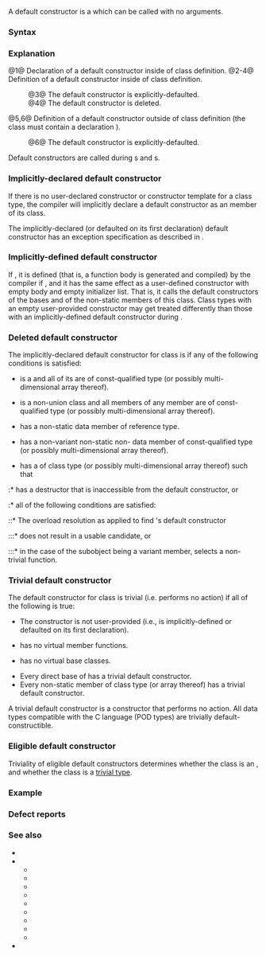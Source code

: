 {{title|Default constructors}}
{{cpp/language/classes/navbar}}

A default constructor is a {{rlp|constructor}} which can be called with no arguments.

===Syntax===
{{sdsc begin}}
{{sdsc|num=1|{{spar sep|class-name}}{{ttb|(}}{{spar optional|parameter-list}}{{ttb|);}}}}
{{sdsc|num=2|{{spar sep|class-name}}{{ttb|(}}{{spar optional|parameter-list}}{{ttb|)}} {{spar|function-body}}}}
{{sdsc|num=3|{{spar sep|class-name}}{{ttb|1=() = default;}}|notes={{mark since c++11}}}}
{{sdsc|num=4|{{spar sep|class-name}}{{ttb|(}}{{spar optional|parameter-list}}{{ttb|1=) = delete;}}|notes={{mark since c++11}}}}
{{sdsc|num=5|{{spar sep|class-name}}{{ttb|::}}{{spar sep|class-name}}{{ttb|(}}{{spar optional|parameter-list}}{{ttb|)}} {{spar|function-body}}}}
{{sdsc|num=6|{{spar sep|class-name}}{{ttb|::}}{{spar sep|class-name}}{{ttb|1=() = default;}}|notes={{mark since c++11}}}}
{{sdsc end}}

{{par begin}}
{{par|{{spar|class-name}}|the class whose default constructor is being declared}}
{{par|{{spar|parameter-list}}|a {{rlpsd|function#Parameter list}} where all parameters{{rev inl|since=c++11| (except {{rlp|parameter pack}}s)}} have {{rlp|default arguments}}}}
{{par|{{spar|function-body}}|the {{rlp|constructor|function body}} of the default constructor}}
{{par end}}

===Explanation===
@1@ Declaration of a default constructor inside of class definition.
@2-4@ Definition of a default constructor inside of class definition.
:@3@ The default constructor is explicitly-defaulted.
:@4@ The default constructor is deleted.
@5,6@ Definition of a default constructor outside of class definition (the class must contain a declaration {{v|1}}).
:@6@ The default constructor is explicitly-defaulted.

Default constructors are called during {{rlp|default initialization}}s and {{rlp|value initialization}}s.

===Implicitly-declared default constructor===
If there is no user-declared constructor or constructor template for a class type, the compiler will implicitly declare a default constructor as an {{c/core|inline public}} member of its class.

The implicitly-declared (or defaulted on its first declaration) default constructor has an exception specification as described in {{rev inl|until=c++17|{{rlp|except spec|dynamic exception specification}}}} {{rev inl|since=c++17|{{rlp|noexcept spec|noexcept specification}}}}.

===Implicitly-defined default constructor===
If {{rev inl|until=c++11|the constructor is implicitly-declared}}{{rev inl|since=c++11|the implicitly-declared or explicitly-defaulted default constructor is not defined as deleted}}, it is defined (that is, a function body is generated and compiled) by the compiler if {{rlp|definition#ODR-use|odr-used}}{{rev inl|since=c++11|&lt;!-- P0859R0 --&gt; or {{rlp|constant expression#Functions and variables needed for constant evaluation|needed for constant evaluation}}}}, and it has the same effect as a user-defined constructor with empty body and empty initializer list. That is, it calls the default constructors of the bases and of the non-static members of this class. Class types with an empty user-provided constructor may get treated differently than those with an implicitly-defined default constructor during {{rlp|value initialization}}.

{{rrev|since=c++11|
If this satisfies the requirements of a {{rev inl|until=c++23|{{rlp|constexpr#constexpr constructor|constexpr constructor}}}}{{rev inl|since=c++23|{{rlp|constexpr#constexpr funtcion|constexpr function}}}}, the generated constructor is {{c/core|constexpr}}.

If some user-defined constructors are present, the user may still force the automatic generation of a default constructor by the compiler that would be implicitly-declared otherwise with the keyword {{c/core|default}}.
}}

===Deleted default constructor===
The implicitly-declared{{rev inl|since=c++11| or explicitly-defaulted}} default constructor for class {{tt|T}} is {{rev inl|until=c++11|undefined}}{{rev inl|since=c++11|defined as deleted}} if any of the following conditions is satisfied:
* {{tt|T}} is a {{rlp|union}} and all of its {{rlp|union#Union-like classes|variant members}} are of const-qualified type (or possibly multi-dimensional array thereof).
* {{tt|T}} is a non-union class and all members of any {{rlp|union#Anonymous unions|anonymous union}} member are of const-qualified type (or possibly multi-dimensional array thereof).
* {{tt|T}} has a non-static data member of reference type{{rev inl|since=c++11| without a default initializer}}.
* {{tt|T}} has a non-variant non-static non-{{rlp|default initialization#Default-initialization of a const object|const-default-constructible}} data member of const-qualified type (or possibly multi-dimensional array thereof){{rev inl|since=c++11| without a default member initializer}}.
* {{tt|T}} has a {{rlp|object#Potentially constructed subobject|potentially constructed subobject}} of class type {{tt|M}} (or possibly multi-dimensional array thereof) such that
:* {{tt|M}} has a destructor that is{{rev inl|since=c++11| deleted or}} inaccessible from the default constructor, or
:* all of the following conditions are satisfied:
{{rrev|since=c++11|
::* The subobject is not a non-static data member with a default initializer.
::* The subobject is not a variant member of a union where another non-static data member has a default initializer.
}}
::* The overload resolution as applied to find {{tt|M}}'s default constructor
:::* does not result in a usable candidate, or
:::* in the case of the subobject being a variant member, selects a non-trivial function.

{{rrev|since=c++11|If no user-defined constructors are present and the implicitly-declared default constructor is not trivial, the user may still inhibit the automatic generation of an implicitly-defined default constructor by the compiler with the keyword {{c/core|delete}}.}}

===Trivial default constructor===
The default constructor for class {{tt|T}} is trivial (i.e. performs no action) if all of the following is true:
* The constructor is not user-provided (i.e., is implicitly-defined or defaulted on its first declaration).
* {{tt|T}} has no virtual member functions.
* {{tt|T}} has no virtual base classes.
{{rrev|since=c++11|
* {{tt|T}} has no non-static members with {{rlp|data members#Member initialization|default initializers}}.
}}
* Every direct base of {{tt|T}} has a trivial default constructor.
* Every non-static member of class type (or array thereof) has a trivial default constructor.

A trivial default constructor is a constructor that performs no action. All data types compatible with the C language (POD types) are trivially default-constructible.

===Eligible default constructor===
{{cpp/language/eligible special member function|default constructor}}

Triviality of eligible default constructors determines whether the class is an {{rlp|lifetime#Implicit-lifetime types|implicit-lifetime type}}, and whether the class is a [[cpp/named req/TrivialType|trivial type]].

===Example===
{{example|code=
struct A
{
    int x;
    A(int x = 1): x(x) {} // user-defined default constructor
};
 
struct B : A
{
    // B::B() is implicitly-defined, calls A::A()
};
 
struct C
{
    A a;
    // C::C() is implicitly-defined, calls A::A()
};
 
struct D : A
{
    D(int y) : A(y) {}
    // D::D() is not declared because another constructor exists
};
 
struct E : A
{
    E(int y) : A(y) {}
    E() = default; // explicitly defaulted, calls A::A()
};
 
struct F
{
    int&amp; ref; // reference member
    const int c; // const member
    // F::F() is implicitly defined as deleted
};

// user declared copy constructor (either user-provided, deleted or defaulted)
// prevents the implicit generation of a default constructor

struct G
{
    G(const G&amp;) {}
    // G::G() is implicitly defined as deleted
};

struct H
{
    H(const H&amp;) = delete;
    // H::H() is implicitly defined as deleted
};

struct I
{
    I(const I&amp;) = default;
    // I::I() is implicitly defined as deleted
};

int main()
{
    A a;
    B b;
    C c;
//  D d; // compile error
    E e;
//  F f; // compile error
//  G g; // compile error
//  H h; // compile error
//  I i; // compile error
}
}}

===Defect reports===
{{dr list begin}}
{{dr list item|wg=cwg|dr=1353|std=C++98|before=the conditions where implicitly-declared default constructors&lt;br&gt;are undefined did not consider multi-dimensional array types|after=consider these types}}
{{dr list item|wg=cwg|dr=2084|std=C++11|before=default member initializers had no effect on whether&lt;br&gt;a defaulted default constructor of a union is deleted|after=they prevent the defaulted default&lt;br&gt;constructor from being deleted}}
{{dr list item|wg=cwg|dr=2595|std=C++20|before=a default constructor was not eligible if there is&lt;br&gt;another default constructor which is more constrained&lt;br&gt;but does not satisfy its associated constraints|after=it can be eligible in this case}}
{{dr list item|wg=cwg|dr=2871|std=C++98|before=a default constructor would be implicitly declared&lt;br&gt;even if there is a user-declared constructor template|after=no implicit declaration&lt;br&gt;in this case}}
{{dr list end}}

===See also===
* {{rlp|constructor}}
* {{rlp|initialization}}
** {{rlp|aggregate initialization}}
** {{rlp|constant initialization}}
** {{rlp|copy initialization}}
** {{rlp|default initialization}}
** {{rlp|direct initialization}}
** {{rlp|list initialization}}
** {{rlp|reference initialization}}
** {{rlp|value initialization}}
** {{rlp|zero initialization}}
* {{rlpt|new}}

{{langlinks|de|es|fr|it|ja|pt|ru|zh}}